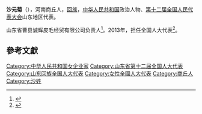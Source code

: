 '''沙元菊'''（{{bd|1960年||}}），河南商丘人，[[回族|回族]]，[[中华人民共和国|中华人民共和国]]政治人物、[[第十二届全国人民代表大会|第十二届全国人民代表大会]]山东地区代表。

山东省曹县诚辉皮毛经贸有限公司负责人<ref>{{cite news|title=全国人大代表沙元菊：建立“农民工之家”温暖农民工|url=http://roll.sohu.com/20130306/n367996305.shtml|accessdate=2013-04-05|newspaper=搜狐网|archive-date=2016-03-04|archive-url=https://web.archive.org/web/20160304213414/http://roll.sohu.com/20130306/n367996305.shtml|dead-url=no}}</ref>。2013年，担任全国人大代表<ref>{{cite news|title=全国人大代表信息-沙元菊|url= http://210.82.31.1:8084/delegate/viewDelegate.action?dbid=121271|accessdate=2013-04-05|newspaper=全国人大网|archive-url=https://web.archive.org/web/20160305235657/http://www.npc.gov.cn/delegate/viewDelegate.action?dbid=121271|archive-date=2016-03-05|dead-url=yes}}</ref>。

==參考文獻==
{{reflist}}

{{中华人民共和国政治人物小作品}}
[[Category:中华人民共和国女企业家|Category:中华人民共和国女企业家]]
[[Category:山东省第十二届全国人大代表|Category:山东省第十二届全国人大代表]]
[[Category:山东回族全国人大代表|Category:山东回族全国人大代表]]
[[Category:女性全國人大代表|Category:女性全國人大代表]]
[[Category:商丘人|Category:商丘人]]
[[Category:沙姓|Category:沙姓]]